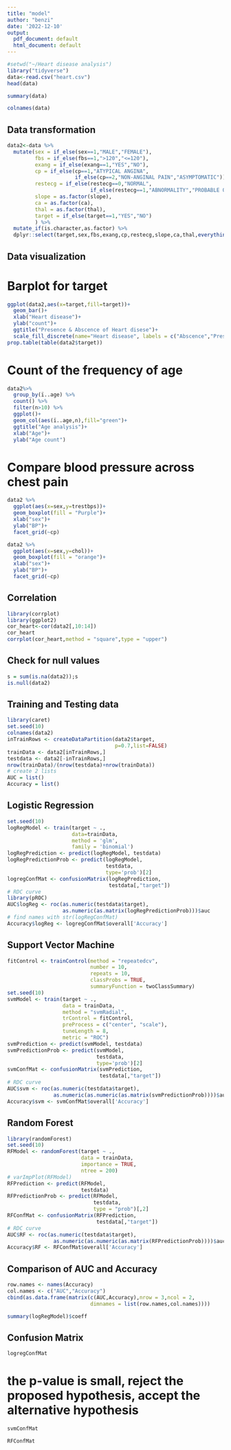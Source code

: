 ---
title: "model"
author: "benzi"
date: '2022-12-10'
output:
  pdf_document: default
  html_document: default
---

```{r}
#setwd("~/Heart disease analysis")
library("tidyverse")
data<-read.csv("heart.csv")
head(data)
```


```{r}
summary(data)
```


```{r}
colnames(data)
```
## Data transformation
```{r}
data2<-data %>%
  mutate(sex = if_else(sex==1,"MALE","FEMALE"),
         fbs = if_else(fbs==1,">120","<=120"),
         exang = if_else(exang==1,"YES","NO"),
         cp = if_else(cp==1,"ATYPICAL ANGINA",
                      if_else(cp==2,"NON-ANGINAL PAIN","ASYMPTOMATIC")),
         restecg = if_else(restecg==0,"NORMAL",
                           if_else(restecg==1,"ABNORMALITY","PROBABLE OR DEFINITE")),
         slope = as.factor(slope),
         ca = as.factor(ca),
         thal = as.factor(thal),
         target = if_else(target==1,"YES","NO")
         ) %>%
  mutate_if(is.character,as.factor) %>%
  dplyr::select(target,sex,fbs,exang,cp,restecg,slope,ca,thal,everything())
```

## Data visualization
# Barplot for target
```{r}
ggplot(data2,aes(x=target,fill=target))+
  geom_bar()+
  xlab("Heart disease")+
  ylab("count")+
  ggtitle("Presence & Abscence of Heart disese")+
  scale_fill_discrete(name="Heart disease", labels = c("Abscence","Presence"))
prop.table(table(data2$target))
```
# Count of the frequency of age
```{r}
data2%>%
  group_by(ï..age) %>%
  count() %>%
  filter(n>10) %>%
  ggplot()+
  geom_col(aes(ï..age,n),fill="green")+
  ggtitle("Age analysis")+
  xlab("Age")+
  ylab("Age count")
```
# Compare blood pressure across chest pain
```{r}
data2 %>%
  ggplot(aes(x=sex,y=trestbps))+
  geom_boxplot(fill = "Purple")+
  xlab("sex")+
  ylab("BP")+
  facet_grid(~cp)
```
```{r}
data2 %>%
  ggplot(aes(x=sex,y=chol))+
  geom_boxplot(fill = "orange")+
  xlab("sex")+
  ylab("BP")+
  facet_grid(~cp)
```
## Correlation
```{r}
library(corrplot)
library(ggplot2)
cor_heart<-cor(data2[,10:14])
cor_heart
corrplot(cor_heart,method = "square",type = "upper")
```
## Check for null values
```{r}
s = sum(is.na(data2));s
is.null(data2)
```
## Training and Testing data
```{r}
library(caret)
set.seed(10)
colnames(data2)
inTrainRows <- createDataPartition(data2$target,
                                   p=0.7,list=FALSE)
trainData <- data2[inTrainRows,]
testdata <- data2[-inTrainRows,]
nrow(trainData)/(nrow(testdata)+nrow(trainData))
# create 2 lists
AUC = list()
Accuracy = list()
```
## Logistic Regression
```{r}
set.seed(10)
logRegModel <- train(target ~ .,
                     data=trainData,
                     method = 'glm',
                     family = 'binomial')
logRegPrediction <- predict(logRegModel, testdata)
logRegPredictionProb <- predict(logRegModel,
                                testdata,
                                type='prob')[2]
logregConfMat <- confusionMatrix(logRegPrediction,
                                 testdata[,"target"])
# RDC curve
library(pROC)
AUC$logReg <- roc(as.numeric(testdata$target),
                  as.numeric(as.matrix(logRegPredictionProb)))$auc
# find names with str(logRegConfMat)
Accuracy$logReg <- logregConfMat$overall['Accuracy']
```
## Support Vector Machine
```{r}
fitControl <- trainControl(method = "repeatedcv",
                           number = 10,
                           repeats = 10,
                           classProbs = TRUE,
                           summaryFunction = twoClassSummary)
set.seed(10)
svmModel <- train(target ~ .,
                  data = trainData,
                  method = "svmRadial",
                  trControl = fitControl,
                  preProcess = c("center", "scale"),
                  tuneLength = 8,
                  metric = "ROC")
svmPrediction <- predict(svmModel, testdata)
svmPredictionProb <- predict(svmModel,
                             testdata,
                             type='prob')[2]
svmConfMat <- confusionMatrix(svmPrediction,
                              testdata[,"target"])
# RDC curve 
AUC$svm <- roc(as.numeric(testdata$target),
               as.numeric(as.numeric(as.matrix(svmPredictionProb))))$auc
Accuracy$svm <- svmConfMat$overall['Accuracy']
```
## Random Forest
```{r}
library(randomForest)
set.seed(10)
RFModel <- randomForest(target ~ .,
                        data = trainData,
                        importance = TRUE,
                        ntree = 200)
# varImpPlot(RFModel)
RFPrediction <- predict(RFModel,
                        testdata)
RFPredictionProb <- predict(RFModel,
                            testdata,
                            type = "prob")[,2]
RFConfMat <- confusionMatrix(RFPrediction,
                             testdata[,"target"])
# RDC curve 
AUC$RF <- roc(as.numeric(testdata$target),
               as.numeric(as.numeric(as.matrix(RFPredictionProb))))$auc
Accuracy$RF <- RFConfMat$overall['Accuracy']
```
## Comparison of AUC and Accuracy
```{r}
row.names <- names(Accuracy)
col.names <- c("AUC","Accuracy")
cbind(as.data.frame(matrix(c(AUC,Accuracy),nrow = 3,ncol = 2,
                           dimnames = list(row.names,col.names))))
```
```{r}
summary(logRegModel)$coeff
```
## Confusion Matrix
```{r}
logregConfMat
```
# the p-value is small, reject the proposed hypothesis, accept the alternative hypothesis
```{r}
svmConfMat
```
```{r}
RFConfMat
```


